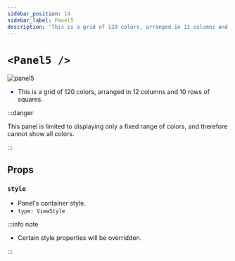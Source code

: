 ```yaml
---
sidebar_position: 14
sidebar_label: Panel5
description: 'This is a grid of 120 colors, arranged in 12 columns and 10 rows of squares.'
---
```


# `<Panel5 />`

![panel5](../../../images/panel5.png)

- This is a grid of 120 colors, arranged in 12 columns and 10 rows of squares.

:::danger

This panel is limited to displaying only a fixed range of colors, and therefore cannot show all colors.

:::

## Props

### `style`

- Panel's container style.
- `type: ViewStyle`

:::info note

- Certain style properties will be overridden.

:::
